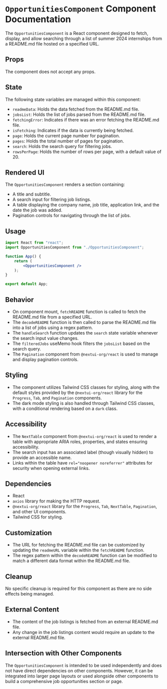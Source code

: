 # `OpportunitiesComponent` Component Documentation

The `OpportunitiesComponent` is a React component designed to fetch, display, and allow searching through a list of summer 2024 internships from a README.md file hosted on a specified URL.

## Props

The component does not accept any props.

## State

The following state variables are managed within this component:
- `readmeData`: Holds the data fetched from the README.md file.
- `jobsList`: Holds the list of jobs parsed from the README.md file.
- `fetchingError`: Indicates if there was an error fetching the README.md file.
- `isFetching`: Indicates if the data is currently being fetched.
- `page`: Holds the current page number for pagination.
- `pages`: Holds the total number of pages for pagination.
- `search`: Holds the search query for filtering jobs.
- `rowsPerPage`: Holds the number of rows per page, with a default value of 20.

## Rendered UI

The `OpportunitiesComponent` renders a section containing:
- A title and subtitle.
- A search input for filtering job listings.
- A table displaying the company name, job title, application link, and the date the job was added.
- Pagination controls for navigating through the list of jobs.

## Usage

```jsx
import React from "react";
import OpportunitiesComponent from "./OpportunitiesComponent";

function App() {
    return (
        <OpportunitiesComponent />
    );
}

export default App;
```

## Behavior

- On component mount, `fetchREADME` function is called to fetch the README.md file from a specified URL.
- The `decodeREADME` function is then called to parse the README.md file into a list of jobs using a regex pattern.
- The `handleSearch` function updates the `search` state variable whenever the search input value changes.
- The `filteredJobs` useMemo hook filters the `jobsList` based on the search query.
- The `Pagination` component from `@nextui-org/react` is used to manage and display pagination controls.

## Styling

- The component utilizes Tailwind CSS classes for styling, along with the default styles provided by the `@nextui-org/react` library for the `Progress`, `Tab`, and `Pagination` components.
- The dark mode styling is also handled through Tailwind CSS classes, with a conditional rendering based on a `dark` class.

## Accessibility

- The `NextTable` component from `@nextui-org/react` is used to render a table with appropriate ARIA roles, properties, and states ensuring accessibility.
- The search input has an associated label (though visually hidden) to provide an accessible name.
- Links within the table have `rel="noopener noreferrer"` attributes for security when opening external links.

## Dependencies

- React
- `axios` library for making the HTTP request.
- `@nextui-org/react` library for the `Progress`, `Tab`, `NextTable`, `Pagination`, and other UI components.
- Tailwind CSS for styling.

## Customization

- The URL for fetching the README.md file can be customized by updating the `readmeURL` variable within the `fetchREADME` function.
- The regex pattern within the `decodeREADME` function can be modified to match a different data format within the README.md file.

## Cleanup

No specific cleanup is required for this component as there are no side effects being managed.

## External Content

- The content of the job listings is fetched from an external README.md file.
- Any change in the job listings content would require an update to the external README.md file.

## Intersection with Other Components

The `OpportunitiesComponent` is intended to be used independently and does not have direct dependencies on other components. However, it can be integrated into larger page layouts or used alongside other components to build a comprehensive job opportunities section or page.